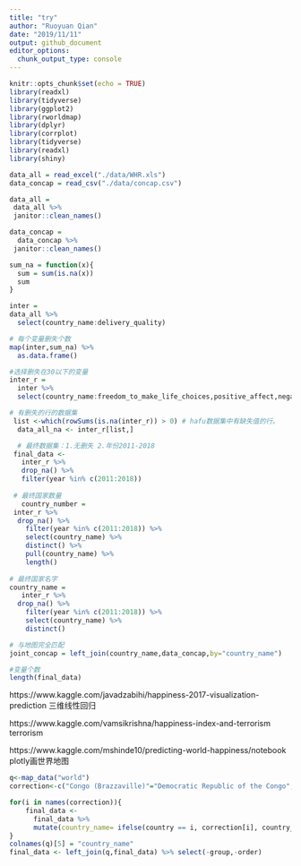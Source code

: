 ```yaml
---
title: "try"
author: "Ruoyuan Qian"
date: "2019/11/11"
output: github_document
editor_options: 
  chunk_output_type: console
---
```


```r
knitr::opts_chunk$set(echo = TRUE)
library(readxl)
library(tidyverse)
library(ggplot2)
library(rworldmap)
library(dplyr)
library(corrplot)
library(tidyverse)
library(readxl)
library(shiny)

```

```r
data_all = read_excel("./data/WHR.xls")
data_concap = read_csv("./data/concap.csv")

```


```r
data_all = 
 data_all %>% 
 janitor::clean_names() 

data_concap = 
  data_concap %>% 
 janitor::clean_names() 

sum_na = function(x){
  sum = sum(is.na(x))
  sum
}

inter = 
data_all %>% 
  select(country_name:delivery_quality) 

# 每个变量删失个数
map(inter,sum_na) %>% 
  as.data.frame()  

#选择删失在30以下的变量
inter_r = 
  inter %>% 
  select(country_name:freedom_to_make_life_choices,positive_affect,negative_affect)

```

```r
# 有删失的行的数据集
 list <-which(rowSums(is.na(inter_r)) > 0) # hafu数据集中有缺失值的行。
  data_all_na <- inter_r[list,]

  # 最终数据集：1.无删失 2.年份2011-2018
 final_data <- 
   inter_r %>% 
   drop_na() %>% 
   filter(year %in% c(2011:2018))
  
 # 最终国家数量
   country_number =
 inter_r %>% 
  drop_na() %>% 
    filter(year %in% c(2011:2018)) %>% 
    select(country_name) %>% 
    distinct() %>% 
    pull(country_name) %>% 
    length()
   
# 最终国家名字  
country_name = 
   inter_r %>% 
  drop_na() %>% 
    filter(year %in% c(2011:2018)) %>% 
    select(country_name) %>% 
    distinct()

# 与地图完全匹配
joint_concap = left_join(country_name,data_concap,by="country_name")

#变量个数
length(final_data)
```

https://www.kaggle.com/javadzabihi/happiness-2017-visualization-prediction
三维线性回归

https://www.kaggle.com/vamsikrishna/happiness-index-and-terrorism
terrorism

https://www.kaggle.com/mshinde10/predicting-world-happiness/notebook
plotly画世界地图



```r

q<-map_data("world")
correction<-c("Congo (Brazzaville)"="Democratic Republic of the Congo","Congo (Kinshasa)"="Republic of Congo","United States"="USA","United Kingdom"= "UK")

for(i in names(correction)){
    final_data <- 
      final_data %>% 
      mutate(country_name= ifelse(country == i, correction[i], country_name))
}
colnames(q)[5] = "country_name"
final_data <- left_join(q,final_data) %>% select(-group,-order)
```

